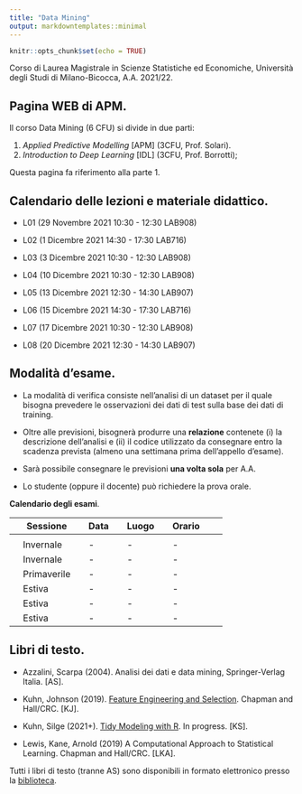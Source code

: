 ```yaml
---
title: "Data Mining"
output: markdowntemplates::minimal
---
```


```r
knitr::opts_chunk$set(echo = TRUE)
```

Corso di Laurea Magistrale in Scienze Statistiche ed Economiche, Università degli Studi di Milano-Bicocca, A.A. 2021/22.

## Pagina WEB di APM. 

Il corso Data Mining (6 CFU) si divide in due parti:

1. *Applied Predictive Modelling* [APM] (3CFU, Prof. Solari).
2. *Introduction to Deep Learning* [IDL] (3CFU, Prof. Borrotti);

Questa pagina fa riferimento alla parte 1.

## Calendario delle lezioni e materiale didattico.

* L01 (29 Novembre 2021 10:30 - 12:30 LAB908)

* L02 (1 Dicembre 2021 14:30 - 17:30 LAB716)
  
* L03 (3 Dicembre 2021 10:30 - 12:30 LAB908)

* L04 (10 Dicembre 2021 10:30 - 12:30 LAB908)

* L05 (13 Dicembre 2021 12:30 - 14:30 LAB907)
  
* L06 (15 Dicembre 2021 14:30 - 17:30 LAB716)

* L07 (17 Dicembre 2021 10:30 - 12:30 LAB908)

* L08 (20 Dicembre 2021 12:30 - 14:30 LAB907)

## Modalità d'esame.

* La modalità di verifica consiste nell'analisi di un dataset per il quale bisogna prevedere le osservazioni dei dati di test sulla base dei dati di training. 

* Oltre alle previsioni, bisognerà produrre una **relazione** contenete (i) la descrizione dell'analisi e (ii) il codice utilizzato da consegnare entro la scadenza prevista (almeno una settimana prima dell'appello d'esame). 

* Sarà possibile consegnare le previsioni **una volta sola** per A.A. 

* Lo studente (oppure il docente) può richiedere la prova orale. 

**Calendario degli esami**.

|| Sessione || Data || Luogo || Orario ||
|-|-|-|-|-|-|-|-|-|-|
||  || ||  ||  || ||
|| Invernale || - || - || -  ||
|| Invernale || - || - || - ||
|| Primaverile || - || - ||  -  ||
|| Estiva || - || - || -  ||
|| Estiva || - || - || - ||
|| Estiva || - || -  || - ||

 
## Libri di testo.

* Azzalini, Scarpa (2004). Analisi dei dati e data mining, Springer-Verlag Italia. [AS].

* Kuhn, Johnson (2019). [Feature Engineering and Selection](http://www.feat.engineering/). Chapman and Hall/CRC. [KJ].

* Kuhn, Silge (2021+). [Tidy Modeling with R](https://www.tmwr.org/). In progress. [KS].

* Lewis, Kane, Arnold (2019) A Computational Approach to Statistical Learning. Chapman and Hall/CRC. [LKA].


Tutti i libri di testo (tranne AS) sono disponibili in formato elettronico presso la [biblioteca](https://www.biblio.unimib.it/it/risorse/accesso-alle-risorse-remoto).

